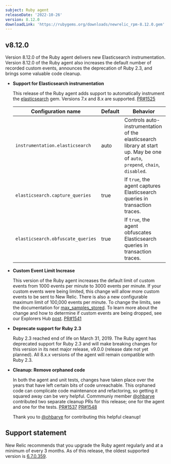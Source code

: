 ```yaml
---
subject: Ruby agent
releaseDate: '2022-10-26'
version: 8.12.0
downloadLink: 'https://rubygems.org/downloads/newrelic_rpm-8.12.0.gem'
---
```


  ## v8.12.0

  Version 8.12.0 of the Ruby agent delivers new Elasticsearch instrumentation. Version 8.12.0 of the Ruby agent also increases the default number of recorded custom events, announces the deprecation of Ruby 2.3, and brings some valuable code cleanup.

  * **Support for Elasticsearch instrumentation**

    This release of the Ruby agent adds support to automatically instrument the [elasticsearch](https://rubygems.org/gems/elasticsearch) gem. Versions 7.x and 8.x are supported. [PR#1525](https://github.com/newrelic/newrelic-ruby-agent/pull/1525)

    | Configuration name | Default | Behavior |
    | ----------- | ----------- |----------- |
    | `instrumentation.elasticsearch` | auto | Controls auto-instrumentation of the elasticsearch library at start up. May be one of `auto`, `prepend`, `chain`, `disabled`. |
    | `elasticsearch.capture_queries` | true | If `true`, the agent captures Elasticsearch queries in transaction traces. |
    | `elasticsearch.obfuscate_queries` | true |  If `true`, the agent obfuscates Elasticsearch queries in transaction traces. |

  * **Custom Event Limit Increase**

    This version of the Ruby agent increases the default limit of custom events from 1000 events per minute to 3000 events per minute. If your custom events were being limited, this change will allow more custom events to be sent to New Relic. There is also a new configurable maximum limit of 100,000 events per minute. To change the limits, see the documentation for [max_samples_stored](https://docs.newrelic.com/docs/apm/agents/ruby-agent/configuration/ruby-agent-configuration/#custom_insights_events-max_samples_stored). To learn more about the change and how to determine if custom events are being dropped, see our Explorers Hub [post](https://discuss.newrelic.com/t/send-more-custom-events-with-the-latest-apm-agents/190497). [PR#1541](https://github.com/newrelic/newrelic-ruby-agent/pull/1541)

  * **Deprecate support for Ruby 2.3**

    Ruby 2.3 reached end of life on March 31, 2019. The Ruby agent has deprecated support for Ruby 2.3 and will make breaking changes for this version in its next major release, v9.0.0 (release date not yet planned). All 8.x.x versions of the agent will remain compatible with Ruby 2.3.

  * **Cleanup: Remove orphaned code**

    In both the agent and unit tests, changes have taken place over the years that have left certain bits of code unreachable. This orphaned code can complicate code maintenance and refactoring, so getting it squared away can be very helpful. Commmuniy member [@ohbarye](https://github.com/ohbarye) contributed two separate cleanup PRs for this release; one for the agent and one for the tests. [PR#1537](https://github.com/newrelic/newrelic-ruby-agent/pull/1537) [PR#1548](https://github.com/newrelic/newrelic-ruby-agent/pull/1548)

    Thank you to [@ohbarye](https://github.com/ohbarye) for contributing this helpful cleanup!


## Support statement

New Relic recommends that you upgrade the Ruby agent regularly and at a minimum of every 3 months. As of this release, the oldest supported version is [6.7.0.359](https://docs.newrelic.com/docs/release-notes/agent-release-notes/ruby-release-notes/ruby-agent-670359).
